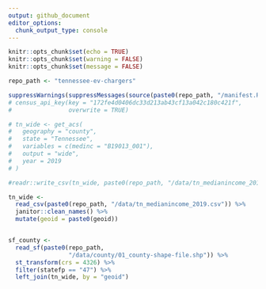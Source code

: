 ```yaml
---
output: github_document
editor_options: 
  chunk_output_type: console
---
```


```r
knitr::opts_chunk$set(echo = TRUE)
knitr::opts_chunk$set(warning = FALSE)
knitr::opts_chunk$set(message = FALSE)

repo_path <- "tennessee-ev-chargers"

suppressWarnings(suppressMessages(source(paste0(repo_path, "/manifest.R"))))
# census_api_key(key = "172fe4d0406dc33d213ab43cf13a042c180c421f", 
#                overwrite = TRUE)
```


```r
# tn_wide <- get_acs(
#   geography = "county",
#   state = "Tennessee",
#   variables = c(medinc = "B19013_001"),
#   output = "wide",
#   year = 2019
# )

#readr::write_csv(tn_wide, paste0(repo_path, "/data/tn_medianincome_2019.csv"))
```


```r
tn_wide <- 
  read_csv(paste0(repo_path, "/data/tn_medianincome_2019.csv")) %>% 
  janitor::clean_names() %>% 
  mutate(geoid = paste0(geoid))


sf_county <-
  read_sf(paste0(repo_path,
                 "/data/county/01_county-shape-file.shp")) %>% 
  st_transform(crs = 4326) %>% 
  filter(statefp == "47") %>% 
  left_join(tn_wide, by = "geoid")
```
